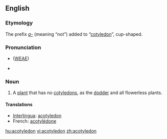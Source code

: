 ==English==

===Etymology===
The prefix ''[[a-]]'' (meaning “not”) added to “[[cotyledon]]”, cup-shaped.

===Pronunciation===
* {{IPA|/ˈeɪ.kɔt.l̩.iːdˌn̩/}} ([[WEAE]])
* {{SAMPA|/"eIkQt@li:d=n/}}

===Noun===
{{en-noun}}

# {{botany}} A [[plant]] that has no [[cotyledon]]s, as the [[dodder]] and all flowerless plants.

====Translations====
*[[Interlingua]]: [[acotyledon]]
*French: [[acotylédone]] {{f}}

[[hu:acotyledon]]
[[vi:acotyledon]]
[[zh:acotyledon]]